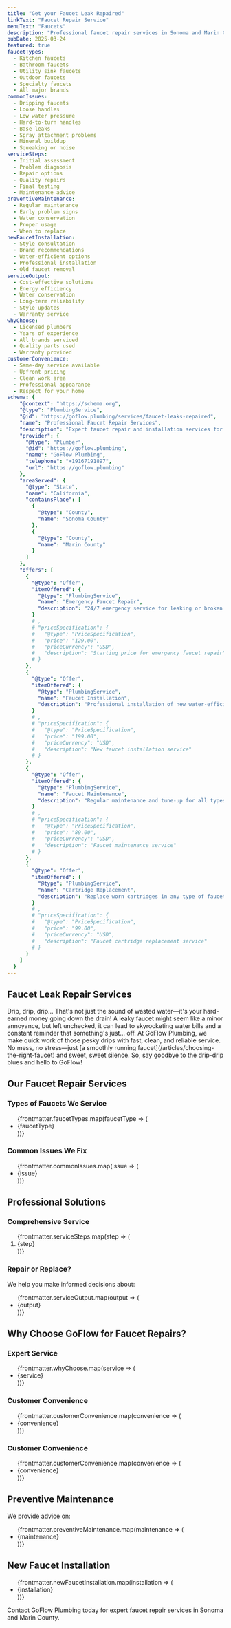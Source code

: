 ```yaml
---
title: "Get your Faucet Leak Repaired"
linkText: "Faucet Repair Service"
menuText: "Faucets"
description: "Professional faucet repair services in Sonoma and Marin County. Any type of faucet repaired by our expert plumbers with upfront pricing."
pubDate: 2025-03-24
featured: true
faucetTypes:
  - Kitchen faucets
  - Bathroom faucets
  - Utility sink faucets
  - Outdoor faucets
  - Specialty faucets
  - All major brands
commonIssues:
  - Dripping faucets
  - Loose handles
  - Low water pressure
  - Hard-to-turn handles
  - Base leaks
  - Spray attachment problems
  - Mineral buildup
  - Squeaking or noise
serviceSteps:
  - Initial assessment
  - Problem diagnosis
  - Repair options
  - Quality repairs
  - Final testing
  - Maintenance advice
preventiveMaintenance:
  - Regular maintenance
  - Early problem signs
  - Water conservation
  - Proper usage
  - When to replace
newFaucetInstallation:
  - Style consultation
  - Brand recommendations
  - Water-efficient options
  - Professional installation
  - Old faucet removal
serviceOutput:
  - Cost-effective solutions
  - Energy efficiency
  - Water conservation
  - Long-term reliability
  - Style updates
  - Warranty service
whyChoose:
  - Licensed plumbers
  - Years of experience
  - All brands serviced
  - Quality parts used
  - Warranty provided
customerConvenience:
  - Same-day service available
  - Upfront pricing
  - Clean work area
  - Professional appearance
  - Respect for your home
schema: {
    "@context": "https://schema.org",
    "@type": "PlumbingService",
    "@id": "https://goflow.plumbing/services/faucet-leaks-repaired",
    "name": "Professional Faucet Repair Services",
    "description": "Expert faucet repair and installation services for all types of faucets including kitchen, bathroom, utility, and outdoor. Same-day service available with upfront pricing.",
    "provider": {
      "@type": "Plumber",
      "@id": "https://goflow.plumbing",
      "name": "GoFlow Plumbing",
      "telephone": "+19167191897",
      "url": "https://goflow.plumbing"
    },
    "areaServed": {
      "@type": "State",
      "name": "California",
      "containsPlace": [
        {
          "@type": "County",
          "name": "Sonoma County"
        },
        {
          "@type": "County",
          "name": "Marin County"
        }
      ]
    },
    "offers": [
      {
        "@type": "Offer",
        "itemOffered": {
          "@type": "PlumbingService",
          "name": "Emergency Faucet Repair",
          "description": "24/7 emergency service for leaking or broken faucets"
        }
        # ,
        # "priceSpecification": {
        #   "@type": "PriceSpecification",
        #   "price": "129.00",
        #   "priceCurrency": "USD",
        #   "description": "Starting price for emergency faucet repair"
        # }
      },
      {
        "@type": "Offer",
        "itemOffered": {
          "@type": "PlumbingService",
          "name": "Faucet Installation",
          "description": "Professional installation of new water-efficient faucets"
        }
        # ,
        # "priceSpecification": {
        #   "@type": "PriceSpecification",
        #   "price": "199.00",
        #   "priceCurrency": "USD",
        #   "description": "New faucet installation service"
        # }
      },
      {
        "@type": "Offer",
        "itemOffered": {
          "@type": "PlumbingService",
          "name": "Faucet Maintenance",
          "description": "Regular maintenance and tune-up for all types of faucets"
        }
        # ,
        # "priceSpecification": {
        #   "@type": "PriceSpecification",
        #   "price": "89.00",
        #   "priceCurrency": "USD",
        #   "description": "Faucet maintenance service"
        # }
      },
      {
        "@type": "Offer",
        "itemOffered": {
          "@type": "PlumbingService",
          "name": "Cartridge Replacement",
          "description": "Replace worn cartridges in any type of faucet"
        }
        # ,
        # "priceSpecification": {
        #   "@type": "PriceSpecification",
        #   "price": "99.00",
        #   "priceCurrency": "USD",
        #   "description": "Faucet cartridge replacement service"
        # }
      }
    ]
  }
---
```


<article itemScope itemType="https://schema.org/Service">
<h1 itemProp="name">Faucet Leak Repair Services</h1>

<div itemProp="description">
  <p>
    Drip, drip, drip… That's not just the sound of wasted water—it's your hard-earned money going down the drain! A leaky faucet might seem like a minor annoyance, but left unchecked, it can lead to skyrocketing water bills and a constant reminder that something's just… off. At GoFlow Plumbing, we make quick work of those pesky drips with fast, clean, and reliable service. No mess, no stress—just [a smoothly running faucet](/articles/choosing-the-right-faucet) and sweet, sweet silence. So, say goodbye to the drip-drip blues and hello to GoFlow!
  </p>
</div>

<section itemScope itemType="https://schema.org/OfferCatalog">
  <h2>Our Faucet Repair Services</h2>

  <div>
    <h3>Types of Faucets We Service</h3>
    <ul itemProp="itemListElement">
      {frontmatter.faucetTypes.map(faucetType => (
        <li itemScope itemType="https://schema.org/Offer">
          <span itemProp="itemOffered" itemScope itemType="https://schema.org/Service">
            <span itemProp="name">{faucetType}</span>
          </span>
        </li>
      ))}
    </ul>
  </div>

  <div>
    <h3>Common Issues We Fix</h3>
    <ul itemProp="itemListElement">
      {frontmatter.commonIssues.map(issue => (
        <li itemScope itemType="https://schema.org/Offer">
          <span itemProp="itemOffered" itemScope itemType="https://schema.org/Service">
            <span itemProp="name">{issue}</span>
          </span>
        </li>
      ))}
    </ul>
  </div>
</section>

<section itemScope itemType="https://schema.org/HowTo">
  <h2>Professional Solutions</h2>

  <div>
    <h3>Comprehensive Service</h3>
    <ol itemProp="step">
      {frontmatter.serviceSteps.map(step => (
        <li itemScope itemType="https://schema.org/HowToStep">
          <span itemProp="name">{step}</span>
        </li>
      ))}
    </ol>
  </div>

  <div itemScope itemType="https://schema.org/Service">
    <h3>Repair or Replace?</h3>
    <p>We help you make informed decisions about:</p>
    <ul itemProp="serviceOutput">
      {frontmatter.serviceOutput.map(output => (
        <li>{output}</li>
      ))}
    </ul>
  </div>
</section>

<section itemScope itemType="https://schema.org/LocalBusiness">
  <h2>Why Choose GoFlow for Faucet Repairs?</h2>

  <div>
    <h3>Expert Service</h3>
    <ul itemProp="hasOfferCatalog" itemScope itemType="https://schema.org/OfferCatalog">
      {frontmatter.whyChoose.map(service => (
        <li itemProp="itemListElement" itemScope itemType="https://schema.org/Offer">
          <span itemProp="itemOffered" itemScope itemType="https://schema.org/Service">
            <span itemProp="name">{service}</span>
          </span>
        </li>
      ))}
    </ul>
  </div>

  <div>
    <h3>Customer Convenience</h3>
    <ul itemProp="hasOfferCatalog" itemScope itemType="https://schema.org/OfferCatalog">
      {frontmatter.customerConvenience.map(convenience => (
        <li itemProp="itemListElement" itemScope itemType="https://schema.org/Offer">
          <span itemProp="itemOffered" itemScope itemType="https://schema.org/Service">
            <span itemProp="name">{convenience}</span>
          </span>
        </li>
      ))}
    </ul>
  </div>

  <div>
    <h3>Customer Convenience</h3>
    <ul itemProp="hasOfferCatalog" itemScope itemType="https://schema.org/OfferCatalog">
      {frontmatter.customerConvenience.map(convenience => (
        <li itemProp="itemListElement" itemScope itemType="https://schema.org/Offer">
          <span itemProp="itemOffered" itemScope itemType="https://schema.org/Service">
            <span itemProp="name">{convenience}</span>
          </span>
        </li>
      ))}
    </ul>
  </div>
</section>

<section itemScope itemType="https://schema.org/Service">
  <h2>Preventive Maintenance</h2>

  <div itemProp="serviceOutput">
    <p>We provide advice on:</p>
    <ul>
      {frontmatter.preventiveMaintenance.map(maintenance => (
        <li>{maintenance}</li>
      ))}
    </ul>
  </div>
</section>

<section itemScope itemType="https://schema.org/Service">
  <h2>New Faucet Installation</h2>

  <div itemProp="serviceOutput">
    <ul>
      {frontmatter.newFaucetInstallation.map(installation => (
        <li>{installation}</li>
      ))}
    </ul>
  </div>
</section>

<section itemScope itemType="https://schema.org/ContactPoint">
  <p>
    Contact GoFlow Plumbing today for expert faucet repair services in Sonoma and Marin County.
  </p>
</section>
</article>
